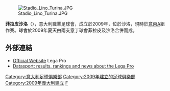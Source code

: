 {{Infobox football club
| clubname = 菲拉皮沙洛
| image = <!-- 檔案不存在 [[File:Feralpisalò.png|140px]] ，可從英文維基百科取得 -->
| fullname = FeralpiSalò Srl
| nickname = ''I Leoni del Garda" (The Lions of )
| founded  = 2009
| ground = [[Stadio_Lino_Turina|Stadio Lino Turina]],<br />[[薩洛|薩洛]], [[意大利|意大利]]
| capacity = 2,000
| chairman = Giuseppe Pasini
| manager = 	Massimo Pavanel
| league = [[意大利足球丙级联赛|意丙]]A組
| season = 2021–22
| position = A組 第3名
|pattern_b1 = _fersal2122h
|body1 = 0000FF
|pattern_la1 = _fersal2122h
|leftarm1 = 0000FF
|pattern_ra1 = 
|rightarm1 = 0033FF
|pattern_sh1 = _fersal2122h
|pattern_so1 = _fersal2122h
|shorts1 = 0000FF
|socks1 = 0000FF
<!-- Divisa da trasferta -->
|pattern_b2 = _fersal2122w
|body2 = FFFFFF
|pattern_la2 = _fersal2122w
|leftarm2 = FFFFFF
|pattern_ra2 = 
|rightarm2 = FFFFFF
|shorts2 = FFFFFF
|pattern_sh2 = _fersal2122w
|socks2 = FFFFFF
<!-- Terza divisa -->
|body3 = 004D4D
|pattern_b3 = _fersal2122a
|leftarm3 = 004D4D
|pattern_la3 = _fersal2122a
|rightarm3 = 004D4D
|pattern_ra3 = 
|shorts3 = 004D4D
|pattern_sh3 = _fersal2122a
|socks3 = 004D4D
}}

[[File:Stadio_Lino_Turina.JPG|thumb]]

'''菲拉皮沙洛'''（{{lang-it|FeralpiSalò}}），意大利職業足球會，成立於2009年，位於沙洛，現時於[[意丙|意丙]]A組作賽。球會於2009年夏天由兩支意丁球會菲拉皮及沙洛合併而成。

==外部連結==
*[https://web.archive.org/web/20080730220841/http://www.lega-calcio-serie-c.it/index.html Official Website] Lega Pro
*[https://web.archive.org/web/20110724000553/http://www.datasport.it/calcio/legapro/ Datasport: results, rankings and news about the Lega Pro]

[[Category:意大利足球俱樂部|Category:意大利足球俱樂部]]
[[Category:2009年建立的足球俱樂部|Category:2009年建立的足球俱樂部]]
[[Category:2009年義大利建立|Category:2009年義大利建立]]
[[Category:倫巴底大區足球會|F]]